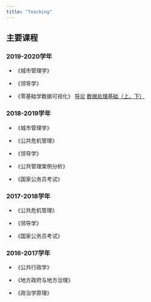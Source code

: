 ```yaml
---
title: "Teaching"
---
```


## 主要课程

### 2019-2020学年

- 《城市管理学》

- 《领导学》

- 《零基础学数据可视化》 [导论](/datavis/lecture1/lecture1.html)
[数据处理基础（上、下）](/datavis/lecture2/lecture2.html)

### 2018-2019学年

- 《城市管理学》

- 《公共危机管理》

- 《领导学》

- 《公共管理案例分析》

- 《国家公务员考试》

### 2017-2018学年

- 《公共危机管理》

- 《领导学》

- 《国家公务员考试》

### 2016-2017学年

- 《公共行政学》

- 《地方政府与地方治理》

- 《政治学原理》

